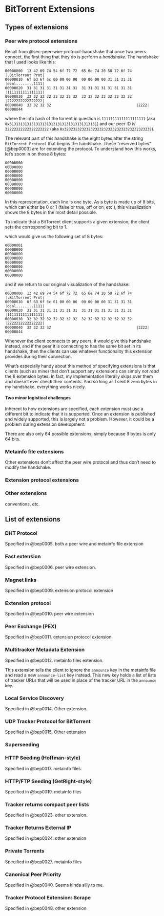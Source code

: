 # BitTorrent Extensions {#sec-extensions}

## Types of extensions

### Peer wire protocol extensions

Recall from @sec-peer-wire-protocol-handshake that once two peers connect, the first thing that they do is perform a *handshake*. The handshake that I used looks like this:

```hexdump
00000000  13 42 69 74 54 6f 72 72  65 6e 74 20 50 72 6f 74  |.BitTorrent Prot|
00000010  6f 63 6f 6c 00 00 00 00  00 00 00 00 31 31 31 31  |ocol........1111|
00000020  31 31 31 31 31 31 31 31  31 31 31 31 31 31 31 31  |1111111111111111|
00000030  32 32 32 32 32 32 32 32  32 32 32 32 32 32 32 32  |2222222222222222|
00000040  32 32 32 32                                       |2222|
00000044
```

where the info hash of the torrent in question is `11111111111111111111` (aka `0x3131313131313131313131313131313131313131`) and our peer ID is `22222222222222222222` (aka `0x3232323232323232323232323232323232323232`).

\todo{use our real info hash in example?}

The relevant part of this handshake is the eight bytes after the string `BitTorrent Protocol` that begins the handshake. These "reserved bytes" [@bep0003] are for extending the protocol. To understand how this works, let's zoom in on those 8 bytes:

```bitfield
00000000
00000000
00000000
00000000
00000000
00000000
00000000
00000000
```

In this representation, each line is one byte. As a byte is made up of 8 bits, which can either be 0 or 1 (false or true, off or on, etc.), this visualization shows the 8 bytes in the most detail possible.

\todo{"most detail" is not the right wording. most granularity? most precision?}

To indicate that a BitTorrent client supports a given extension, the client sets the corresponding bit to 1.

\todo{come up with example or reference real extension}

which would give us the following set of 8 bytes:

```bitfield
00000001
00000000
00000000
00000000
00000000
00000000
00000000
00000000
```

and if we return to our original visualization of the handshake:

```hexdump
00000000  13 42 69 74 54 6f 72 72  65 6e 74 20 50 72 6f 74  |.BitTorrent Prot|
00000010  6f 63 6f 6c 01 00 00 00  00 00 00 00 31 31 31 31  |ocol........1111|
00000020  31 31 31 31 31 31 31 31  31 31 31 31 31 31 31 31  |1111111111111111|
00000030  32 32 32 32 32 32 32 32  32 32 32 32 32 32 32 32  |2222222222222222|
00000040  32 32 32 32                                       |2222|
00000044
```

\todo{color or highlight changed byte?}

Whenever the client connects to any peers, it would give this handshake instead, and if the peer it is connecting to has the same bit set in its handshake, then the clients can use whatever functionality this extension provides during their connection.

What's especially handy about this method of specifying extensions is that clients (such as mine) that don't support any extensions can simply *not read* the 8 extension bytes. In fact, my implementation literally skips over them and doesn't ever check their contents. And so long as I sent 8 zero bytes in my handshake, everything works nicely.

#### Two minor logistical challenges

Inherent to how extensions are specified, each extension must use a different bit to indicate that it is supported. Once an extension is published and widely supported, this is largely not a problem. However, it could be a problem during extension development.

\todo{also note how @bep0003 says to coordinate with Bram Cohen}

There are also only 64 possible extensions, simply because 8 bytes is only 64 bits.

### Metainfo file extensions {#sec-extensions-metainfo-file}

Other extensions don't affect the peer wire protocol and thus don't need to modify the handshake.

### Extension protocol extensions

### Other extensions

conventions, etc.

## List of extensions

### DHT Protocol

Specified in @bep0005. both a peer wire and metainfo file extension

### Fast extension

Specified in @bep0006. peer wire extension.

### Magnet links {#sec-extensions-magnet-links}

Specified in @bep0009. extension protocol extension

### Extension protocol

Specified in @bep0010. peer wire extension

### Peer Exchange (PEX)

Specified in @bep0011. extension protocol extension

### Multitracker Metadata Extension {#sec-extensions-multitracker}

\todo{hook,justification,explanation,etc.}

Specified in @bep0012. metainfo files extension.

This extension tells the client to ignore the `announce` key in the metainfo file and read a new `announce-list` key instead. This new key holds a list of lists of tracker URLs that will be used in place of the tracker URL in the `announce` key.

\todo{explain the tiers of trackers}

### Local Service Discovery

Specified in @bep0014. Other extension.

### UDP Tracker Protocol for BitTorrent

Specified in @bep0015. Other extension

### Superseeding

### HTTP Seeding (Hoffman-style)

Specified in @bep0017. metainfo files. 

### HTTP/FTP Seeding (GetRight-style)

Specified in @bep0019. metainfo files

### Tracker returns compact peer lists

Specified in @bep0023. other extension.

### Tracker Returns External IP

Specified in @bep0024. other extension

### Private Torrents {#sec-extensions-private-torrents}

Specified in @bep0027. metainfo files

### Canonical Peer Priority

Specified in @bep0040. Seems kinda silly to me.

### Tracker Protocol Extension: Scrape {#sec-extensions-tracker-scrape}

Specified in @bep0048. other extension
